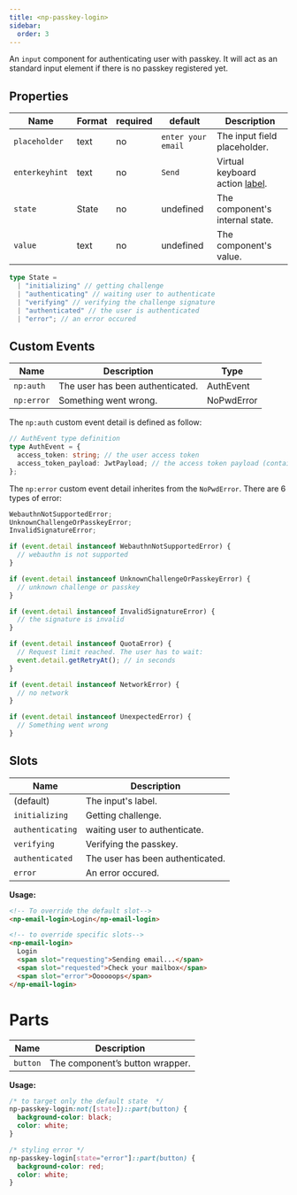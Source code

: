 ```yaml
---
title: <np-passkey-login>
sidebar:
  order: 3
---
```


An `input` component for authenticating user with passkey.
It will act as an standard input element if there is no passkey registered yet.

## Properties

| Name           | Format | required | default            | Description                                                                                                        |
| -------------- | ------ | -------- | ------------------ | ------------------------------------------------------------------------------------------------------------------ |
| `placeholder`  | text   | no       | `enter your email` | The input field placeholder.                                                                                       |
| `enterkeyhint` | text   | no       | `Send`             | Virtual keyboard action [label](https://developer.mozilla.org/en-US/docs/Web/HTML/Global_attributes/enterkeyhint). |
| `state`        | State  | no       | undefined          | The component's internal state.                                                                                    |
| `value`        | text   | no       | undefined          | The component's value.                                                                                             |

```ts
type State =
  | "initializing" // getting challenge
  | "authenticating" // waiting user to authenticate
  | "verifying" // verifying the challenge signature
  | "authenticated" // the user is authenticated
  | "error"; // an error occured
```

## Custom Events

| Name       | Description                      | Type       |
| ---------- | -------------------------------- | ---------- |
| `np:auth`  | The user has been authenticated. | AuthEvent  |
| `np:error` | Something went wrong.            | NoPwdError |

The `np:auth` custom event detail is defined as follow:

```ts
// AuthEvent type definition
type AuthEvent = {
  access_token: string; // the user access token
  access_token_payload: JwtPayload; // the access token payload (containing claims)
};
```

The `np:error` custom event detail inherites from the `NoPwdError`.
There are 6 types of error:

```ts
WebauthnNotSupportedError;
UnknownChallengeOrPasskeyError;
InvalidSignatureError;

if (event.detail instanceof WebauthnNotSupportedError) {
  // webauthn is not supported
}

if (event.detail instanceof UnknownChallengeOrPasskeyError) {
  // unknown challenge or passkey
}

if (event.detail instanceof InvalidSignatureError) {
  // the signature is invalid
}

if (event.detail instanceof QuotaError) {
  // Request limit reached. The user has to wait:
  event.detail.getRetryAt(); // in seconds
}

if (event.detail instanceof NetworkError) {
  // no network
}

if (event.detail instanceof UnexpectedError) {
  // Something went wrong
}
```

## Slots

| Name             | Description                      |
| ---------------- | -------------------------------- |
| (default)        | The input's label.               |
| `initializing`   | Getting challenge.               |
| `authenticating` | waiting user to authenticate.    |
| `verifying`      | Verifying the passkey.           |
| `authenticated`  | The user has been authenticated. |
| `error`          | An error occured.                |

**Usage:**

```html
<!-- To override the default slot-->
<np-email-login>Login</np-email-login>

<!-- to override specific slots-->
<np-email-login>
  Login
  <span slot="requesting">Sending email...</span>
  <span slot="requested">Check your mailbox</span>
  <span slot="error">Oooooops</span>
</np-email-login>
```

# Parts

| Name     | Description                     |
| -------- | ------------------------------- |
| `button` | The component’s button wrapper. |

**Usage:**

```css
/* to target only the default state  */
np-passkey-login:not([state])::part(button) {
  background-color: black;
  color: white;
}

/* styling error */
np-passkey-login[state="error"]::part(button) {
  background-color: red;
  color: white;
}
```

